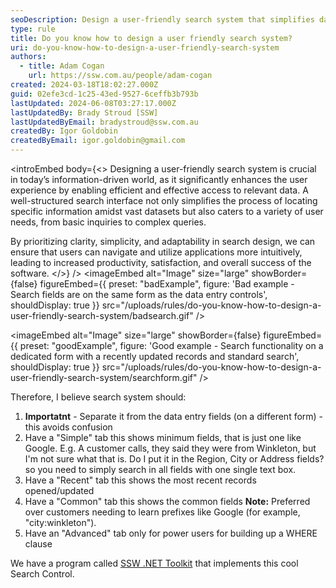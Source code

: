 ```yaml
---
seoDescription: Design a user-friendly search system that simplifies data retrieval and enhances overall application usability by prioritizing clarity, simplicity, and adaptability.
type: rule
title: Do you know how to design a user friendly search system?
uri: do-you-know-how-to-design-a-user-friendly-search-system
authors:
  - title: Adam Cogan
    url: https://ssw.com.au/people/adam-cogan
created: 2024-03-18T18:02:27.000Z
guid: 02efe3cd-1c25-43ed-9527-6ceffb3b793b
lastUpdated: 2024-06-08T03:27:17.000Z
lastUpdatedBy: Brady Stroud [SSW]
lastUpdatedByEmail: bradystroud@ssw.com.au
createdBy: Igor Goldobin
createdByEmail: igor.goldobin@gmail.com
---
```


<introEmbed
  body={<>
Designing a user-friendly search system is crucial in today’s information-driven world, as it significantly enhances the user experience by enabling efficient and effective access to relevant data. A well-structured search interface not only simplifies the process of locating specific information amidst vast datasets but also caters to a variety of user needs, from basic inquiries to complex queries.

By prioritizing clarity, simplicity, and adaptability in search design, we can ensure that users can navigate and utilize applications more intuitively, leading to increased productivity, satisfaction, and overall success of the software.
  </>}
/>
<imageEmbed
  alt="Image"
  size="large"
  showBorder={false}
  figureEmbed={{
    preset: "badExample",
    figure: 'Bad example - Search fields are on the same form as the data entry controls',
    shouldDisplay: true
  }}
  src="/uploads/rules/do-you-know-how-to-design-a-user-friendly-search-system/badsearch.gif"
/>

<imageEmbed
  alt="Image"
  size="large"
  showBorder={false}
  figureEmbed={{
    preset: "goodExample",
    figure: 'Good example - Search functionality on a dedicated form with a recently updated records and standard search',
    shouldDisplay: true
  }}
  src="/uploads/rules/do-you-know-how-to-design-a-user-friendly-search-system/searchform.gif"
/>

Therefore, I believe search system should:

1. **Importatnt** - Separate it from the data entry fields (on a different form) - this avoids confusion
2. Have a "Simple" tab this shows minimum fields, that is just one like Google.
   E.g. A customer calls, they said they were from Winkleton, but I'm not sure what that is. Do I put it in the Region, City or Address fields? so you need to simply search in all fields with one single text box.
3. Have a "Recent" tab this shows the most recent records opened/updated
4. Have a "Common" tab this shows the common fields
   **Note:** Preferred over customers needing to learn prefixes like Google (for example, "city:winkleton").
5. Have an "Advanced" tab only for power users for building up a WHERE clause

We have a program called [SSW .NET Toolkit](https://ssw.com.au/ssw/NETToolkit/02WinSearch.aspx) that implements this cool Search Control.
